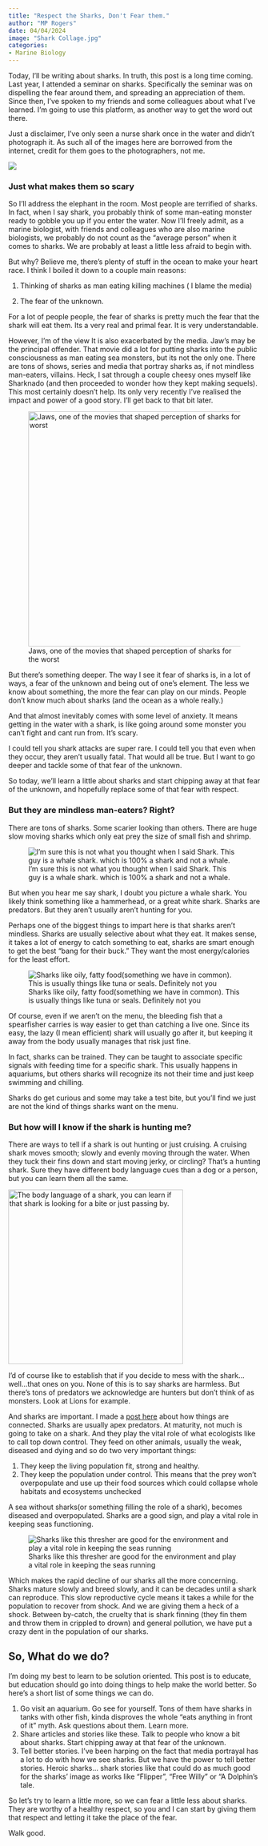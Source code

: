 ```yaml
---
title: "Respect the Sharks, Don't Fear them."
author: "MP Rogers"
date: 04/04/2024
image: "Shark Collage.jpg"
categories: 
- Marine Biology
---
```


Today, I'll be writing about sharks. In truth, this post is a long time coming. Last year, I attended a seminar on sharks. Specifically the seminar was on dispelling the fear around them, and spreading an appreciation of them. Since then, I've spoken to my friends and some colleagues about what I've learned. I'm going to use this platform, as another way to get the word out there.

Just a disclaimer, I've only seen a nurse shark once in the water and didn't photograph it. As such all of the images here are borrowed from the internet, credit for them goes to the photographers, not me.

![](Shark%20Collage.jpg){fig-align="center"}

### Just what makes them so scary

So I'll address the elephant in the room. Most people are terrified of sharks. In fact, when I say shark, you probably think of some man-eating monster ready to gobble you up if you enter the water. Now I'll freely admit, as a marine biologist, with friends and colleagues who are also marine biologists, we probably do not count as the "average person" when it comes to sharks. We are probably at least a little less afraid to begin with.

But why? Believe me, there's plenty of stuff in the ocean to make your heart race. I think I boiled it down to a couple main reasons:

1.  Thinking of sharks as man eating killing machines ( I blame the media)

2.  The fear of the unknown.

For a lot of people people, the fear of sharks is pretty much the fear that the shark will eat them. Its a very real and primal fear. It is very understandable.

However, I'm of the view It is also exacerbated by the media. Jaw's may be the principal offender. That movie did a lot for putting sharks into the public consciousness as man eating sea monsters, but its not the only one. There are tons of shows, series and media that portray sharks as, if not mindless man-eaters, villains. Heck, I sat through a couple cheesy ones myself like Sharknado (and then proceeded to wonder how they kept making sequels). This most certainly doesn't help. Its only very recently I've realised the impact and power of a good story. I'll get back to that bit later.

![Jaws, one of the movies that shaped perception of sharks for the worst](Jaws%20Poster.jpg){fig-align="center" width="470"}

But there's something deeper. The way I see it fear of sharks is, in a lot of ways, a fear of the unknown and being out of one's element. The less we know about something, the more the fear can play on our minds. People don't know much about sharks (and the ocean as a whole really.)

And that almost inevitably comes with some level of anxiety. It means getting in the water with a shark, is like going around some monster you can't fight and cant run from. It's scary.

I could tell you shark attacks are super rare. I could tell you that even when they occur, they aren't usually fatal. That would all be true. But I want to go deeper and tackle some of that fear of the unknown.

So today, we'll learn a little about sharks and start chipping away at that fear of the unknown, and hopefully replace some of that fear with respect.

### But they are mindless man-eaters? Right?

There are tons of sharks. Some scarier looking than others. There are huge slow moving sharks which only eat prey the size of small fish and shrimp.

![I'm sure this is not what you thought when I said Shark. This guy is a whale shark. which is 100% a shark and not a whale.](Whale%20Shark.jpg){fig-align="center"}

But when you hear me say shark, I doubt you picture a whale shark. You likely think something like a hammerhead, or a great white shark. Sharks are predators. But they aren't usually aren't hunting for you.

Perhaps one of the biggest things to impart here is that sharks aren't mindless. Sharks are usually selective about what they eat. It makes sense, it takes a lot of energy to catch something to eat, sharks are smart enough to get the best "bang for their buck." They want the most energy/calories for the least effort.

![Sharks like oily, fatty food(something we have in common). This is usually things like tuna or seals. Definitely not you](Seal%20getting%20chomped.webp){fig-align="center"}

Of course, even if we aren't on the menu, the bleeding fish that a spearfisher carries is way easier to get than catching a live one. Since its easy, the lazy (I mean efficient) shark will usually go after it, but keeping it away from the body usually manages that risk just fine.

In fact, sharks can be trained. They can be taught to associate specific signals with feeding time for a specific shark. This usually happens in aquariums, but others sharks will recognize its not their time and just keep swimming and chilling.

Sharks do get curious and some may take a test bite, but you'll find we just are not the kind of things sharks want on the menu.

### But how will I know if the shark is hunting me?

There are ways to tell if a shark is out hunting or just cruising. A cruising shark moves smooth; slowly and evenly moving through the water. When they tuck their fins down and start moving jerky, or circling? That's a hunting shark. Sure they have different body language cues than a dog or a person, but you can learn them all the same.

[![The body language of a shark, you can learn if that shark is looking for a bite or just passing by.](shark-behaviors-chart.png){fig-align="center" width="349"}](https://www.google.com/url?sa=i&url=https%3A%2F%2Fwww.csulb.edu%2Fshark-lab%2Fstaying-safe-at-the-beach&psig=AOvVaw32TTPHHtCc_Ac8Nxg_18Mf&ust=1712280765292000&source=images&cd=vfe&opi=89978449&ved=0CBQQjhxqFwoTCPj6iIi1p4UDFQAAAAAdAAAAABAG)

I'd of course like to establish that if you decide to mess with the shark...well...that ones on you. None of this is to say sharks are harmless. But there's tons of predators we acknowledge are hunters but don't think of as monsters. Look at Lions for example.

And sharks are important. I made a [post here](https://mparogers.com/docs/posts/Connection,%20as%20a%20Marine%20Biologist/Connections.html) about how things are connected. Sharks are usually apex predators. At maturity, not much is going to take on a shark. And they play the vital role of what ecologists like to call top down control. They feed on other animals, usually the weak, diseased and dying and so do two very important things:

1.  They keep the living population fit, strong and healthy.
2.  They keep the population under control. This means that the prey won't overpopulate and use up their food sources which could collapse whole habitats and ecosystems unchecked

A sea without sharks(or something filling the role of a shark), becomes diseased and overpopulated. Sharks are a good sign, and play a vital role in keeping seas functioning.

![Sharks like this thresher are good for the environment and play a vital role in keeping the seas running](Thresher.jpg)

Which makes the rapid decline of our sharks all the more concerning. Sharks mature slowly and breed slowly, and it can be decades until a shark can reproduce. This slow reproductive cycle means it takes a while for the population to recover from shock. And we are giving them a heck of a shock. Between by-catch, the cruelty that is shark finning (they fin them and throw them in crippled to drown) and general pollution, we have put a crazy dent in the population of our sharks.

## So, What do we do?

I'm doing my best to learn to be solution oriented. This post is to educate, but education should go into doing things to help make the world better. So here's a short list of some things we can do.

1.  Go visit an aquarium. Go see for yourself. Tons of them have sharks in tanks with other fish, kinda disproves the whole "eats anything in front of it" myth. Ask questions about them. Learn more.
2.  Share articles and stories like these. Talk to people who know a bit about sharks. Start chipping away at that fear of the unknown.
3.  Tell better stories. I've been harping on the fact that media portrayal has a lot to do with how we see sharks. But we have the power to tell better stories. Heroic sharks... shark stories like that could do as much good for the sharks' image as works like "Flipper", "Free Willy" or "A Dolphin's tale.

So let's try to learn a little more, so we can fear a little less about sharks. They are worthy of a healthy respect, so you and I can start by giving them that respect and letting it take the place of the fear.

Walk good.

